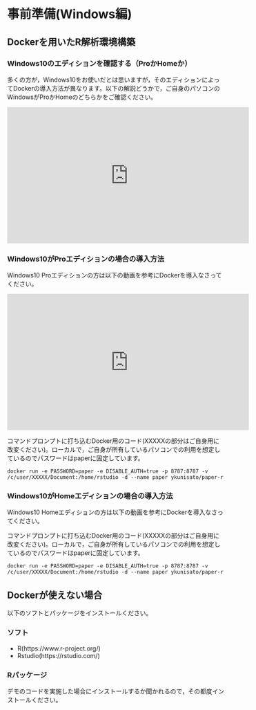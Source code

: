 # 事前準備(Windows編)

## Dockerを用いたR解析環境構築

### Windows10のエディションを確認する（ProかHomeか）

多くの方が，Windows10をお使いだとは思いますが，そのエディションによってDockerの導入方法が異なります。以下の解説どうかで，ご自身のパソコンのWindowsがProかHomeのどちらかをご確認ください。

<iframe width="560" height="315" src="https://www.youtube.com/embed/qw5iVL8Zhek" frameborder="0" allow="accelerometer; autoplay; clipboard-write; encrypted-media; gyroscope; picture-in-picture" allowfullscreen></iframe>


### Windows10がProエディションの場合の導入方法

Windows10 Proエディションの方は以下の動画を参考にDockerを導入なさってください。

<iframe width="560" height="315" src="https://www.youtube.com/embed/jbq4xfURMXY" frameborder="0" allow="accelerometer; autoplay; clipboard-write; encrypted-media; gyroscope; picture-in-picture" allowfullscreen></iframe>

コマンドプロンプトに打ち込むDocker用のコード(XXXXXの部分はご自身用に改変ください)。ローカルで，ご自身が所有しているパソコンでの利用を想定しているのでパスワードはpaperに固定しています。

```
docker run -e PASSWORD=paper -e DISABLE_AUTH=true -p 8787:8787 -v /c/user/XXXXX/Document:/home/rstudio -d --name paper ykunisato/paper-r
```

### Windows10がHomeエディションの場合の導入方法

Windows10 Homeエディションの方は以下の動画を参考にDockerを導入なさってください。

コマンドプロンプトに打ち込むDocker用のコード(XXXXXの部分はご自身用に改変ください)。ローカルで，ご自身が所有しているパソコンでの利用を想定しているのでパスワードはpaperに固定しています。

```
docker run -e PASSWORD=paper -e DISABLE_AUTH=true -p 8787:8787 -v /c/user/XXXXX/Document:/home/rstudio -d --name paper ykunisato/paper-r
```

## Dockerが使えない場合

以下のソフトとパッケージをインストールください。

### ソフト

- R(https://www.r-project.org/)
- Rstudio(https://rstudio.com/)

### Rパッケージ

デモのコードを実施した場合にインストールするか聞かれるので，その都度インストールください。
